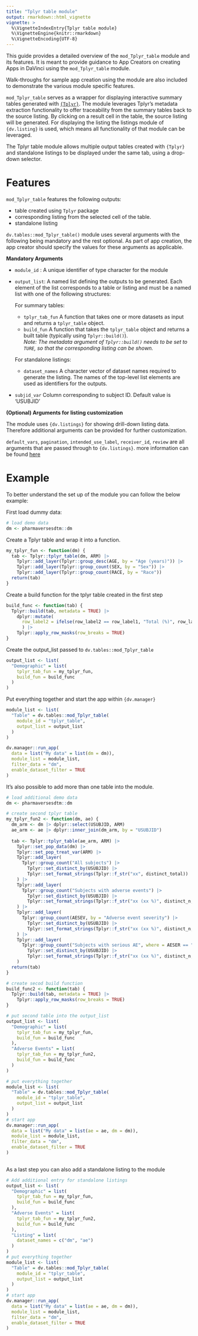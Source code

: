 ```yaml
---
title: "Tplyr table module"
output: rmarkdown::html_vignette
vignette: >
  %\VignetteIndexEntry{Tplyr table module}
  %\VignetteEngine{knitr::rmarkdown}
  %\VignetteEncoding{UTF-8}
---
```


This guide provides a detailed overview of the `mod_Tplyr_table` module and its features. It is meant to provide guidance to App Creators on creating Apps in DaVinci using the `mod_Tplyr_table` module.

Walk-throughs for sample app creation using the module are also included
to demonstrate the various module specific features.


`mod_Tplyr_table` serves as a wrapper for displaying interactive summary tables generated with [`{Tplyr}`](https://atorus-research.github.io/Tplyr/). The module leverages Tplyr’s metadata extraction functionality to offer traceability from the summary tables back to the source listing. By clicking on a result cell in the table, the source listing will be generated. For displaying the listing the listings module of  `{dv.listing}` is used, which means all functionality of that module can be leveraged. 

The Tplyr table module allows multiple output tables created with `{Tplyr}` and standalone listings to be displayed under the same tab, using a drop-down selector.

# Features

`mod_Tplyr_table` features the following outputs:

- table created using `Tplyr` package 
- corresponding listing from the selected cell of the table.
- standalone listing

`dv.tables::mod_Tplyr_table()`
module uses several arguments with the following being mandatory and
the rest optional. As part of app creation, the app
creator should specify the values for these arguments as applicable.

**Mandatory Arguments**

-   `module_id` : A unique identifier of type character for the module

- `output_list`: A named list defining the outputs to be generated. Each element of the list corresponds to a table or listing and must be a named list with one of the following structures:

  For summary tables:
    - `tplyr_tab_fun` A function that takes one or more datasets as input and returns a `tplyr_table` object.
    - `build_fun` A function that takes the `tplyr_table` object and returns a built table (typically using `Tplyr::build()`).  
    *Note:  The metadata argument of `Tplyr::build()` needs to be set to `TURE`, so that the corresponding listing can be shown.*  
    
  For standalone listings:
    - `dataset_names` A character vector of dataset names required to generate the listing.
  The names of the top-level list elements are used as identifiers for the outputs.

-  `subjid_var` Column corresponding to subject ID. Default value is 'USUBJID'

**(Optional) Arguments for listing customization**

The module uses `{dv.listings}` for showing drill-down listing data. Therefore additional arguments can be provided for further customization.

`default_vars`, `pagination`, `intended_use_label`, `receiver_id`, `review` are all arguments that are passed through to `{dv.listings}`. more information can be found [here](https://boehringer-ingelheim.github.io/dv.listings/)

# Example

To better understand the set up of the module you can follow the below example:


First load dummy data:

```r
# load demo data
dm <- pharmaversesdtm::dm
```

Create a Tplyr table and wrap it into a function.

```r
my_tplyr_fun <- function(dm) {
  tab <- Tplyr::tplyr_table(dm, ARM) |>
    Tplyr::add_layer(Tplyr::group_desc(AGE, by = "Age (years)")) |>
    Tplyr::add_layer(Tplyr::group_count(SEX, by = "Sex")) |>
    Tplyr::add_layer(Tplyr::group_count(RACE, by = "Race"))
  return(tab)
}

```

Create a build function for the tplyr table created in the first step

```r
build_func <- function(tab) {
  Tplyr::build(tab, metadata = TRUE) |>
    dplyr::mutate(
      row_label2 = ifelse(row_label2 == row_label1, "Total (%)", row_label2)
      ) |>
    Tplyr::apply_row_masks(row_breaks = TRUE)
}
```

Create the output_list passed to `dv.tables::mod_Tplyr_table`
```r
output_list <- list(
  "Demographic" = list(
    tplyr_tab_fun = my_tplyr_fun,
    build_fun = build_func
  )
)
```

Put everything together and start the app within `{dv.manager}`
```r

module_list <- list(
  "Table" = dv.tables::mod_Tplyr_table(
    module_id = "tplyr_table",
    output_list = output_list
  )
)

dv.manager::run_app(
  data = list("My data" = list(dm = dm)),
  module_list = module_list,
  filter_data = "dm",
  enable_dataset_filter = TRUE
)

```


It's also possible to add more than one table into the module.

```r
# load additional demo data
dm <- pharmaversesdtm::dm 

# create second tplyr table
my_tplyr_fun2 <- function(dm, ae) {
  dm_arm <- dm |> dplyr::select(USUBJID, ARM)
  ae_arm <- ae |> dplyr::inner_join(dm_arm, by = "USUBJID")
  
  tab <- Tplyr::tplyr_table(ae_arm, ARM) |>
    Tplyr::set_pop_data(dm) |>
    Tplyr::set_pop_treat_var(ARM) |>
    Tplyr::add_layer(
      Tplyr::group_count("All subjects") |>
        Tplyr::set_distinct_by(USUBJID) |>
        Tplyr::set_format_strings(Tplyr::f_str("xx", distinct_total))
    ) |>
    Tplyr::add_layer(
      Tplyr::group_count("Subjects with adverse events") |>
        Tplyr::set_distinct_by(USUBJID) |>
        Tplyr::set_format_strings(Tplyr::f_str("xx (xx %)", distinct_n, distinct_pct))
    ) |>
    Tplyr::add_layer(
      Tplyr::group_count(AESEV, by = "Adverse event severity") |>
        Tplyr::set_distinct_by(USUBJID) |>
        Tplyr::set_format_strings(Tplyr::f_str("xx (xx %)", distinct_n, distinct_pct))
    ) |>
    Tplyr::add_layer(
      Tplyr::group_count("Subjects with serious AE", where = AESER == "Y") |>
        Tplyr::set_distinct_by(USUBJID) |>
        Tplyr::set_format_strings(Tplyr::f_str("xx (xx %)", distinct_n, distinct_pct))
    )
  return(tab)
}

# create secod build function 
build_func2 <- function(tab) {
  Tplyr::build(tab, metadata = TRUE) |>
    Tplyr::apply_row_masks(row_breaks = TRUE)
}

# put second table into the output_list
output_list <- list(
  "Demographic" = list(
    tplyr_tab_fun = my_tplyr_fun,
    build_fun = build_func
  ),
  "Adverse Events" = list(
    tplyr_tab_fun = my_tplyr_fun2,
    build_fun = build_func
  )
)

# put everything together 
module_list <- list(
  "Table" = dv.tables::mod_Tplyr_table(
    module_id = "tplyr_table",
    output_list = output_list
  )
)
# start app
dv.manager::run_app(
  data = list("My data" = list(ae = ae, dm = dm)),
  module_list = module_list,
  filter_data = "dm",
  enable_dataset_filter = TRUE
)
  
```

As a last step you can also add a standalone listing to the module

```r
# Add additional entry for standalone listings
output_list <- list(
  "Demographic" = list(
    tplyr_tab_fun = my_tplyr_fun,
    build_fun = build_func
  ),
  "Adverse Events" = list(
    tplyr_tab_fun = my_tplyr_fun2,
    build_fun = build_func
  ),
  "Listing" = list(
    dataset_names = c("dm", "ae")
  )
)
# put everything together 
module_list <- list(
  "Table" = dv.tables::mod_Tplyr_table(
    module_id = "tplyr_table",
    output_list = output_list
  )
)
# start app
dv.manager::run_app(
  data = list("My data" = list(ae = ae, dm = dm)),
  module_list = module_list,
  filter_data = "dm",
  enable_dataset_filter = TRUE
)
```

